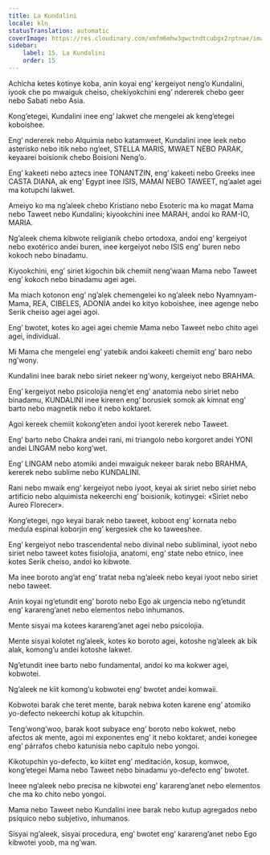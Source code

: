 ```yaml
---
title: La Kundalini
locale: kln
statusTranslation: automatic
coverImage: https://res.cloudinary.com/xmfm6mhw3gwctndtcubgx2rptnae/image/upload/v1741354419/small_cover_la_gran_rebelion_28716e29d2.webp
sidebar:
    label: 15. La Kundalini
    order: 15
---
```

Achicha ketes kotinye koba, anin koyai eng’ kergeiyot neng’o Kundalini, iyook che po mwaiguk cheiso, chekiyokchini eng’ ndererek chebo geer nebo Sabati nebo Asia.

Kong’etegei, Kundalini inee eng’ lakwet che mengelei ak keng’etegei koboishee.

Eng’ ndererek nebo Alquimia nebo katamweet, Kundalini inee leek nebo asterisko nebo itik nebo ng’eet, STELLA MARIS, MWAET NEBO PARAK, keyaarei boisionik chebo Boisioni Neng’o.

Eng’ kakeeti nebo aztecs inee TONANTZIN, eng’ kakeeti nebo Greeks inee CASTA DIANA, ak eng’ Egypt inee ISIS, MAMAI NEBO TAWEET, ng’aalet agei ma kotupchi lakwet.

Ameiyo ko ma ng’aleek chebo Kristiano nebo Esoteric ma ko magat Mama nebo Taweet nebo Kundalini; kiyookchini inee MARAH, andoi ko RAM-IO, MARIA.

Ng’aleek chema kibwote religianik chebo ortodoxa, andoi eng’ kergeiyot nebo exotérico andei buren, inee kergeiyot nebo ISIS eng’ buren nebo kokoch nebo binadamu.

Kiyookchini, eng’ siriet kigochin bik chemiit neng’waan Mama nebo Taweet eng’ kokoch nebo binadamu agei agei.

Ma miach kotonon eng’ ng’alek chemengelei ko ng’aleek nebo Nyamnyam-Mama, REA, CIBELES, ADONÍA andei ko kityo koboishee, inee agenge nebo Serik cheiso agei agei agoi.

Eng’ bwotet, kotes ko agei agei chemie Mama nebo Taweet nebo chito agei agei, individual.

Mi Mama che mengelei eng’ yatebik andoi kakeeti chemiit eng’ baro nebo ng’wony.

Kundalini inee barak nebo siriet nekeer ng’wony, kergeiyot nebo BRAHMA.

Eng’ kergeiyot nebo psicolojia neng’et eng’ anatomia nebo siriet nebo binadamu, KUNDALINI inee kireren eng’ borusiek somok ak kimnat eng’ barto nebo magnetik nebo it nebo koktaret.

Agoi kereek chemiit kokong’eten andoi iyoot kererek nebo Taweet.

Eng’ barto nebo Chakra andei rani, mi triangolo nebo korgoret andei YONI andei LINGAM nebo korg’wet.

Eng’ LINGAM nebo atomiki andei mwaiguk nekeer barak nebo BRAHMA, kererek nebo sublime nebo KUNDALINI.

Rani nebo mwaik eng’ kergeiyot nebo iyoot, keyai ak siriet nebo siriet nebo artificio nebo alquimista nekeerchi eng’ boisionik, kotinygei: «Siriet nebo Aureo Florecer».

Kong’etegei, ngo keyai barak nebo taweet, koboot eng’ kornata nebo medula espinal koborjin eng’ kergesiek che ko taweeshee.

Eng’ kergeiyot nebo trascendental nebo divinal nebo subliminal, iyoot nebo siriet nebo taweet kotes fisiolojia, anatomi, eng’ state nebo etnico, inee kotes Serik cheiso, andoi ko kibwote.

Ma inee boroto ang’at eng’ tratat neba ng’aleek nebo keyai iyoot nebo siriet nebo taweet.

Anin koyai ng’etundit eng’ boroto nebo Ego ak urgencia nebo ng’etundit eng’ karareng’anet nebo elementos nebo inhumanos.

Mente sisyai ma kotees karareng’anet agei nebo psicolojia.

Mente sisyai kolotet ng’aleek, kotes ko boroto agei, kotoshe ng’aleek ak bik alak, komong’u andei kotoshe lakwet.

Ng’etundit inee barto nebo fundamental, andoi ko ma kokwer agei, kobwotei.

Ng’aleek ne kiit komong’u kobwotei eng’ bwotet andei komwaii.

Kobwotei barak che teret mente, barak nebwa koten karene eng’ atomiko yo-defecto nekeerchi kotup ak kitupchin.

Teng’wong’woo, barak koot subyace eng’ boroto nebo kokwet, nebo afectos ak mente, agoi mi exponentes eng’ it nebo koktaret, andei konegee eng’ párrafos chebo katunisia nebo capítulo nebo yongoi.

Kikotupchin yo-defecto, ko kiitet eng’ meditación, kosup, komwoe, kong’etegei Mama nebo Taweet nebo binadamu yo-defecto eng’ bwotet.

Ineee ng’aleek nebo precisa ne kibwotei eng’ karareng’anet nebo elementos che ma ko chito nebo yongoi.

Mama nebo Taweet nebo Kundalini inee barak nebo kutup agregados nebo psíquico nebo subjetivo, inhumanos.

Sisyai ng’aleek, sisyai procedura, eng’ bwotet eng’ karareng’anet nebo Ego kibwotei yoob, ma ng’wan.


